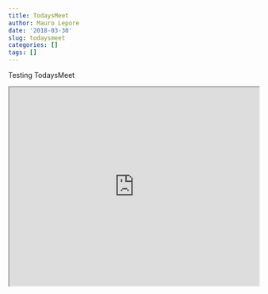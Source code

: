 ```yaml
---
title: TodaysMeet
author: Mauro Lepore
date: '2018-03-30'
slug: todaysmeet
categories: []
tags: []
---
```


Testing TodaysMeet

<iframe src="https://todaysmeet.com/room/3260755/embed?type=live&hide_ui=0" height="400" width="100%"></iframe>


